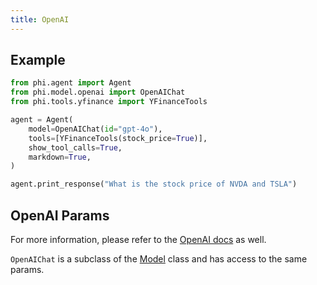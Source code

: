 ```yaml
---
title: OpenAI
---
```


## Example

<CodeGroup>

```python agent.py
from phi.agent import Agent
from phi.model.openai import OpenAIChat
from phi.tools.yfinance import YFinanceTools

agent = Agent(
    model=OpenAIChat(id="gpt-4o"),
    tools=[YFinanceTools(stock_price=True)],
    show_tool_calls=True,
    markdown=True,
)

agent.print_response("What is the stock price of NVDA and TSLA")
```

</CodeGroup>

## OpenAI Params

<Snippet file="model-openai-params.mdx" />

For more information, please refer to the [OpenAI docs](https://platform.openai.com/docs/api-reference/chat/create) as well.

`OpenAIChat` is a subclass of the [Model](/reference/model/base) class and has access to the same params.
